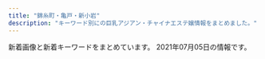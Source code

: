 ```yaml
---
title: "錦糸町・亀戸・新小岩"
description: "キーワード別にの巨乳アジアン・チャイナエステ嬢情報をまとめました。"
---
```


新着画像と新着キーワードをまとめています。
2021年07月05日の情報です。

<DmmAffiliateIns />
<KeywordTable
  shops={
    [
    {
        "keywords": {},
        "img_links": [
            "http://iyasimori.jpest.net/uploads//sites/37/2021/04/g1-2-150x150.jpg",
            "http://iyasimori.jpest.net/uploads//sites/37/2021/01/r3-1.jpg",
            "http://iyasimori.jpest.net/uploads//sites/37/2021/04/g1-3.jpg",
            "http://iyasimori.jpest.net/uploads//sites/37/2021/01/mobile.png",
            "http://iyasimori.jpest.net/uploads//sites/37/2021/01/g3-2.jpg",
            "http://iyasimori.jpest.net/uploads//sites/37/2021/01/r4-1.jpg",
            "http://iyasimori.jpest.net/uploads//sites/37/2021/01/g5-150x150.jpg",
            "http://iyasimori.jpest.net/uploads//sites/37/2021/01/g3-2-150x150.jpg",
            "http://iyasimori.jpest.net/uploads//sites/37/2021/01/g4-150x150.jpg",
            "http://iyasimori.jpest.net/uploads//sites/37/2021/01/g2-2-150x150.jpg",
            "http://iyasimori.jpest.net/uploads//sites/37/2021/01/r6.jpg",
            "http://iyasimori.jpest.net/uploads//sites/37/2021/01/g1-3-150x150.jpg",
            "http://iyasimori.jpest.net/uploads//sites/37/2021/01/a.jpg",
            "http://iyasimori.jpest.net/uploads//sites/37/2021/04/g1-2.jpg",
            "http://iyasimori.jpest.net/uploads//sites/37/2021/04/g1-3-150x150.jpg",
            "http://iyasimori.jpest.net/uploads//sites/37/2021/01/g2-2.jpg",
            "http://iyasimori.jpest.net/uploads//sites/37/2021/01/tite-staff.jpg",
            "http://iyasimori.jpest.net/uploads//sites/37/2021/01/r5.jpg",
            "http://iyasimori.jpest.net/uploads//sites/37/2021/01/news03.png",
            "http://iyasimori.jpest.net/uploads//sites/37/2021/01/top.jpg",
            "http://iyasimori.jpest.net/uploads//sites/37/2021/01/g4.jpg",
            "http://iyasimori.jpest.net/uploads//sites/37/2021/01/a2.jpg",
            "http://iyasimori.jpest.net/uploads//sites/37/2021/01/g5.jpg",
            "http://iyasimori.jpest.net/uploads//sites/37/2021/01/bj_03.jpg",
            "http://iyasimori.jpest.net/uploads//sites/37/2021/01/news01.png",
            "http://iyasimori.jpest.net/uploads//sites/37/2021/01/g1-3.jpg"
        ],
        "name": "\u7652\u3057\u306e\u68ee",
        "station": "\u9752\u7825\u99c5",
        "url": "http://iyasimori.jpest.net/"
    },
    {
        "img_links": [],
        "url": "https://doraimon.tyo.cm/",
        "name": "\u30c9\u30e9\u3048\u3082\u3093",
        "keywords": {},
        "station": "JR\u4e80\u6238\u99c5\u5317\u53e3"
    },
    {
        "keywords": {},
        "img_links": [
            "http://aria.tokyo-relaxtime.asia/img/slick/st-1.jpg",
            "http://aria.tokyo-relaxtime.asia/img/cast/apple-01.jpg",
            "http://aria.tokyo-relaxtime.asia/img/cast/nana-04.jpg",
            "http://aria.tokyo-relaxtime.asia/img/cast/yumi-04.jpg",
            "http://aria.tokyo-relaxtime.asia/img/cast/yumi-01.jpg",
            "http://aria.tokyo-relaxtime.asia/img/cast/coco-01.jpg",
            "http://aria.tokyo-relaxtime.asia/img/cast/apple-02.jpg",
            "http://aria.tokyo-relaxtime.asia/img/cast/nana-02.jpg",
            "http://aria.tokyo-relaxtime.asia/img/cast/rina-04.jpg",
            "http://aria.tokyo-relaxtime.asia/img/interior/lobby-1.jpg",
            "http://aria.tokyo-relaxtime.asia/img/interior/corridor-1.jpg",
            "http://aria.tokyo-relaxtime.asia/img/slick/st-4.jpg",
            "http://aria.tokyo-relaxtime.asia/img/cast/coco-04.jpg",
            "http://aria.tokyo-relaxtime.asia/img/cast/risa-03.jpg",
            "http://aria.tokyo-relaxtime.asia/img/cast/coco-02.jpg",
            "http://aria.tokyo-relaxtime.asia/img/slick/st-2.jpg",
            "http://aria.tokyo-relaxtime.asia/img/slick/st-3.jpg",
            "http://aria.tokyo-relaxtime.asia/img/cast/rina-02.jpg",
            "http://aria.tokyo-relaxtime.asia/img/cast/yumi-02.jpg",
            "http://aria.tokyo-relaxtime.asia/img/cast/risa-01.jpg",
            "http://aria.tokyo-relaxtime.asia/img/cast/apple-03.jpg",
            "http://aria.tokyo-relaxtime.asia/img/cast/coco-03.jpg",
            "http://aria.tokyo-relaxtime.asia/img/cast/apple-04.jpg",
            "http://aria.tokyo-relaxtime.asia/img/cast/risa-02.jpg",
            "http://aria.tokyo-relaxtime.asia/img/slick/st-5.jpg",
            "http://aria.tokyo-relaxtime.asia/img/cast/rina-03.jpg",
            "http://aria.tokyo-relaxtime.asia/img/cast/yumi-03.jpg",
            "http://aria.tokyo-relaxtime.asia/img/cast/nana-01.jpg",
            "http://aria.tokyo-relaxtime.asia/img/cast/nana-03.jpg",
            "http://aria.tokyo-relaxtime.asia/img/cast/rina-01.jpg"
        ],
        "name": "Aria\uff5e\u30a2\u30ea\u30a2\uff5e",
        "url": "http://aria.tokyo-relaxtime.asia/",
        "station": "JR\u5c0f\u5ca9\u99c5\u5317\u53e3"
    },
    {
        "station": "JR\u9326\u7cf8\u753a\u99c5\u5317\u53e3",
        "img_links": [
            "http://k-yorocobi.com/images/footer.png",
            "http://k-yorocobi.com/pic/pic4.jpg",
            "http://k-yorocobi.com/images/bar-staff.png",
            "http://k-yorocobi.com/images/c-interior.png",
            "http://k-yorocobi.com/images/b-tel.png",
            "http://k-yorocobi.com/images/b-mobile.png",
            "http://k-yorocobi.com/images/bar-news.png",
            "http://k-yorocobi.com/images/b-awaawa.png",
            "http://k-yorocobi.com/pic/pic2.jpg",
            "http://k-yorocobi.com/staff/s-yuyu.jpg",
            "http://k-yorocobi.com/images/c-top.png",
            "http://k-yorocobi.com/staff/s-rina.jpg",
            "http://k-yorocobi.com/images/c-staff.png",
            "http://k-yorocobi.com/pic/pic3.jpg",
            "http://k-yorocobi.com/images/bar-interior.png",
            "http://k-yorocobi.com/images/b-movie.png",
            "http://k-yorocobi.com/staff/s-tika.jpg",
            "http://k-yorocobi.com/staff/s-emi.jpg",
            "http://k-yorocobi.com/images/bar-pickup.png",
            "http://k-yorocobi.com/pic/pic1.jpg",
            "http://k-yorocobi.com/images/bill.jpg",
            "http://k-yorocobi.com/images/bar-cam.png"
        ],
        "url": "http://k-yorocobi.com/",
        "name": "\u3088\u308d\u3053\u3073",
        "keywords": {}
    },
    {
        "keywords": {
            "C": 41,
            "\u4e73": 12,
            "82": 12,
            "83": 12,
            "90": 24,
            "\u5de8\u4e73": 12,
            "94": 12,
            "E": 12
        },
        "img_links": [
            "http://hani-est.xyz/images/banna.jpg",
            "http://hani-est.xyz/images/a1.jpg",
            "http://hani-est.xyz/images/g8.jpg",
            "http://hani-est.xyz/images/g4.jpg",
            "http://hani-est.xyz/images/g5.jpg",
            "http://hani-est.xyz/images/g1.jpg",
            "http://hani-est.xyz/images/banna1.jpg",
            "http://hani-est.xyz/images/zi-staff.png",
            "http://hani-est.xyz/images/top.jpg",
            "http://hani-est.xyz/images/new1.jpg",
            "http://hani-est.xyz/images/zi-pri.png",
            "http://hani-est.xyz/images/zi-newface.png",
            "http://hani-est.xyz/images/zi-service.png",
            "http://hani-est.xyz/images/zi-ao.png",
            "http://hani-est.xyz/images/aoyi.jpg",
            "http://hani-est.xyz/images/banna2.jpg",
            "http://hani-est.xyz/images/g2.jpg",
            "http://hani-est.xyz/images/g6.jpg"
        ],
        "station": "\u897f\u5927\u5cf6\u99c5A1\u51fa\u53e3",
        "url": "http://hani-est.xyz/",
        "name": "\u871c\u82b1"
    },
    {
        "url": "http://rettryout.xyz/",
        "img_links": [
            "http://rettryout.xyz/uploads/210601/1-21060114292J51.jpg",
            "http://rettryout.xyz/uploads/210615/1-210615152540K5.jpg",
            "http://rettryout.xyz/uploads/210601/1-210601154925960.jpg",
            "http://rettryout.xyz/images/end.png",
            "http://rettryout.xyz/uploads/181218/1-1Q21R10G3C3.png",
            "http://rettryout.xyz/uploads/210601/1-2106011543122X.jpg",
            "http://rettryout.xyz/images/top-sp.png",
            "http://rettryout.xyz/uploads/210602/1-2106021J019609.jpg",
            "http://rettryout.xyz/uploads/181218/1-1Q21R10649544.png",
            "http://rettryout.xyz/uploads/210615/1-210615152531494.jpg",
            "http://rettryout.xyz/uploads/181218/1-1Q21R10626151.png",
            "http://rettryout.xyz/uploads/210605/1-210605154451934.jpg",
            "http://rettryout.xyz/uploads/181218/1-1Q21R106025N.png",
            "http://rettryout.xyz/uploads/210605/1-210605154440Z8.jpg",
            "http://rettryout.xyz/uploads/210601/1-210601142SNb.jpg",
            "http://rettryout.xyz/uploads/210601/1-210601154226451.jpg"
        ],
        "station": "JR\u65b0\u5c0f\u5ca9\u99c5\u5357\u53e3",
        "name": "\u30cf\u30ca",
        "keywords": {
            "C": 13,
            "85": 2
        }
    },
    {
        "keywords": {
            "\u30bb\u30af\u30b7\u30fc": 2
        },
        "img_links": [
            "https://iyashinoizumi.com/wp-content/uploads/7208DC4D-6E47-49CE-B1C0-3607E54E114B-210x300.jpeg",
            "https://iyashinoizumi.com/wp-content/uploads/0731EF09-7405-4B36-8468-B17A307EB894-197x300.jpeg",
            "https://iyashinoizumi.com/wp-content/uploads/5AA02D30-2C43-42C1-BE02-48E5A5C27E91-226x300.jpeg",
            "https://iyashinoizumi.com/wp-content/uploads/0731EF09-7405-4B36-8468-B17A307EB894-e1579436226478.jpeg",
            "https://iyashinoizumi.com/wp-content/uploads/9B89E764-B754-425D-A9AC-BB5566FA6AC4.jpeg",
            "https://iyashinoizumi.com/wp-content/uploads/0731EF09-7405-4B36-8468-B17A307EB894.jpeg",
            "https://iyashinoizumi.com/wp-content/uploads/rin.jpg",
            "https://iyashinoizumi.com/wp-content/uploads/2019/06/2DD3549C-F937-441D-B0E3-E26520ACFABD-e1559410733851.jpeg",
            "https://iyashinoizumi.com/wp-content/uploads/2019/06/43D6BE9C-43F6-45C2-95E5-E775CE725D67.jpeg",
            "https://iyashinoizumi.com/wp-content/uploads/7208DC4D-6E47-49CE-B1C0-3607E54E114B.jpeg",
            "https://iyashinoizumi.com/wp-content/uploads/2019/06/50CD669B-0FFA-4734-B898-EB3D53E95C21.jpeg",
            "https://iyashinoizumi.com/wp-content/uploads/5AA02D30-2C43-42C1-BE02-48E5A5C27E91.jpeg",
            "https://iyashinoizumi.com/wp-content/uploads/2019/06/001.jpg",
            "https://iyashinoizumi.com/wp-content/uploads/2019/06/momoko1.jpg",
            "https://iyashinoizumi.com/wp-content/uploads/hiruwari.png",
            "https://iyashinoizumi.com/wp-content/uploads/2019/06/5293C707-270F-4802-8168-1493DA07DDAE.jpeg",
            "https://iyashinoizumi.com/wp-content/uploads/9B89E764-B754-425D-A9AC-BB5566FA6AC4-270x300.jpeg"
        ],
        "name": "\u7652\u3057\u306e\u6cc9",
        "url": "https://iyashinoizumi.com/",
        "station": "JR\u9326\u7cf8\u753a\u99c5\u5317\u53e3"
    },
    {
        "name": "\u304d\u3089\u3089",
        "keywords": {
            "C": 6
        },
        "img_links": [
            "http://www.kirara.este88.com/images/sp-staff-list.png",
            "http://www.kirara.este88.com/images/info.png",
            "http://www.kirara.este88.com/images/m-tel.png",
            "http://www.kirara.este88.com/gals/sora1.jpg",
            "http://www.kirara.este88.com/gals/nana1.jpg",
            "http://www.kirara.este88.com/images/sp-line.png",
            "http://www.kirara.este88.com/images/m-foot.png",
            "http://www.kirara.este88.com/gals/aki1.jpg",
            "http://www.kirara.este88.com/gals/miya1.jpg",
            "http://www.kirara.este88.com/gals/haru1.jpg"
        ],
        "station": "JR\u5c0f\u5ca9\u99c5\u5357\u53e3",
        "url": "http://www.kirara.este88.com/"
    },
    {
        "url": "http://www.es-raku.link/",
        "station": "JR\u9326\u7cf8\u753a\u99c5\u5357\u53e3",
        "keywords": {},
        "img_links": [
            "http://www.es-raku.link/staff/ayaka.jpg",
            "http://www.es-raku.link/images/staff_t.png",
            "http://www.es-raku.link/img/kaori1.jpg",
            "http://www.es-raku.link/images/1.jpg",
            "http://www.es-raku.link/staff/yuki.jpg",
            "http://www.es-raku.link/images/interior_t.png",
            "http://www.es-raku.link/images/9.jpg",
            "http://www.es-raku.link/img/ruru1.jpg",
            "http://www.es-raku.link/images/tel.jpg",
            "http://www.es-raku.link/images/int2.png",
            "http://www.es-raku.link/images/sys1.jpg",
            "http://www.es-raku.link/images/news.jpg",
            "http://www.es-raku.link/images/rtel.jpg",
            "http://www.es-raku.link/img/yuki1.jpg",
            "http://www.es-raku.link/images/menu/top.png",
            "http://www.es-raku.link/img/mai1.jpg",
            "http://www.es-raku.link/staff/lucky.jpg",
            "http://www.es-raku.link/staff/mai.jpg",
            "http://www.es-raku.link/img/lucky1.jpg",
            "http://www.es-raku.link/images/7.jpg",
            "http://www.es-raku.link/images/menu/staff.png",
            "http://www.es-raku.link/img/riri1.jpg",
            "http://www.es-raku.link/images/r2.jpg",
            "http://www.es-raku.link/images/3.jpg",
            "http://www.es-raku.link/images/mobile.jpg",
            "http://www.es-raku.link/images/2.jpg",
            "http://www.es-raku.link/images/line.png",
            "http://www.es-raku.link/images/head.png",
            "http://www.es-raku.link/images/6.jpg",
            "http://www.es-raku.link/images/menu/interior.png",
            "http://www.es-raku.link/images/list.jpg",
            "http://www.es-raku.link/images/int1.png",
            "http://www.es-raku.link/images/r1.jpg",
            "http://www.es-raku.link/staff/kaori.jpg",
            "http://www.es-raku.link/img/ayaka1.jpg",
            "http://www.es-raku.link/images/8.jpg",
            "http://www.es-raku.link/staff/riri.jpg",
            "http://www.es-raku.link/staff/ruru.jpg"
        ],
        "name": "Lucky\uff5e\u30e9\u30c3\u30ad\u30fc\uff5e"
    },
    {
        "url": "https://kameido-massage.com/",
        "station": "JR\u4e80\u6238\u99c5\u5317\u53e3",
        "name": "\u842c\u751f\u697c",
        "img_links": [
            "https://kameido-massage.com/menu/home.png",
            "https://kameido-massage.com/2019/12/25/mika-s1.jpg",
            "https://kameido-massage.com/staff/nana-l1.jpg",
            "https://kameido-massage.com/images/top3.jpg",
            "https://kameido-massage.com/button/home.png",
            "https://kameido-massage.com/images/clear.png",
            "https://kameido-massage.com/2019/10/29/yuri-s1.jpg",
            "https://kameido-massage.com/2021/03/23/aki-s1.jpg",
            "https://kameido-massage.com/images/top1.jpg",
            "https://kameido-massage.com/link/mens-esthe.png",
            "https://kameido-massage.com/button/staff.png",
            "https://kameido-massage.com/images/main-small.jpg",
            "https://kameido-massage.com/images/top2.jpg",
            "https://kameido-massage.com/staff/yuki-l1.jpg",
            "https://kameido-massage.com/menu/blog.png",
            "https://kameido-massage.com/staff/aki-l1.jpg",
            "https://kameido-massage.com/menu/staff.png",
            "https://kameido-massage.com/images/qrcode.png",
            "https://kameido-massage.com/icon/yelp.png",
            "https://kameido-massage.com/icon/line.png",
            "https://kameido-massage.com/2021/04/28/yuna-s1.jpg",
            "https://kameido-massage.com/images/header3.png",
            "https://kameido-massage.com/images/footer-r.png",
            "https://kameido-massage.com/2019/11/02/yuka-s1.jpg",
            "https://kameido-massage.com/images/footer-l.png",
            "https://kameido-massage.com/staff/yuna-l1.jpg",
            "https://kameido-massage.com/staff/yuna-s1.jpg",
            "https://kameido-massage.com/images/main-sp.jpg",
            "https://kameido-massage.com/staff/nana-s1.jpg",
            "https://kameido-massage.com/button/blog.png",
            "https://kameido-massage.com/images/main-top.jpg",
            "https://kameido-massage.com/2020/03/28/nana-s1.jpg",
            "https://kameido-massage.com/images/flower.png",
            "https://kameido-massage.com/staff/yuki-s1.jpg",
            "https://kameido-massage.com/2020/07/17/mika-s1.jpg",
            "https://kameido-massage.com/menu/info.png",
            "https://kameido-massage.com/icon/facebook.png",
            "https://kameido-massage.com/2019/11/10/erika-s1.jpg",
            "https://scdn.line-apps.com/n/line_add_friends/btn/ja.png",
            "https://kameido-massage.com/staff/aki-s1.jpg",
            "https://kameido-massage.com/icon/twitter.png",
            "https://kameido-massage.com/2020/05/15/kazumi-s1.jpg"
        ],
        "keywords": {}
    },
    {
        "url": "http://www.sherry.relaxjp.info/",
        "name": "SHERRY",
        "img_links": [
            "http://www.sherry.relaxjp.info/images/m2.jpg",
            "http://www.sherry.relaxjp.info/images/s_news.png",
            "http://www.sherry.relaxjp.info/images/slider-img002.jpg",
            "http://www.sherry.relaxjp.info/images/s_pickup.png",
            "http://www.sherry.relaxjp.info/images/s_message.png",
            "http://www.sherry.relaxjp.info/images/m4.jpg",
            "http://www.sherry.relaxjp.info/files/001.jpg",
            "http://www.sherry.relaxjp.info/images/m1.jpg",
            "http://www.sherry.relaxjp.info/files/002.jpg",
            "http://www.sherry.relaxjp.info/images/m6.jpg",
            "http://www.sherry.relaxjp.info/images/slider-img001.jpg",
            "http://www.sherry.relaxjp.info/images/s_top_therapist.png",
            "http://www.sherry.relaxjp.info/files/004.jpg",
            "http://www.sherry.relaxjp.info/files/005.jpg",
            "http://www.sherry.relaxjp.info/files/003.jpg",
            "http://www.sherry.relaxjp.info/images/m3.jpg"
        ],
        "keywords": {
            "88": 8,
            "C": 8,
            "87": 16,
            "86": 16,
            "D": 24,
            "G": 8
        },
        "station": "JR\u9326\u7cf8\u753a\u99c5\u5357\u53e3"
    },
    {
        "keywords": {
            "D": 160,
            "87": 32,
            "92": 16,
            "89": 16,
            "88": 16,
            "E": 16,
            "C": 64,
            "83": 16,
            "85": 96,
            "86": 48
        },
        "name": "KIRARA",
        "url": "https://kinshicho-mensesthe.net/",
        "station": "JR\u9326\u7cf8\u753a\u99c5\u5317\u53e3",
        "img_links": [
            "https://kinshicho-mensesthe.net/room/3-l.jpg",
            "https://kinshicho-mensesthe.net/button/blog.png",
            "https://kinshicho-mensesthe.net/room/6-s.jpg",
            "https://kinshicho-mensesthe.net/mens-esthe-massage/2020/01/22/yuki-s1.jpg",
            "https://kinshicho-mensesthe.net/staff2/rika-s1.jpg",
            "https://kinshicho-mensesthe.net/staff2/rui-s1.jpg",
            "https://kinshicho-mensesthe.net/staff2/sayaka-l1.jpg",
            "https://kinshicho-mensesthe.net/staff2/satomi-s1.jpg",
            "https://kinshicho-mensesthe.net/room/5-l.jpg",
            "https://kinshicho-mensesthe.net/staff2/saki-l1.jpg",
            "https://kinshicho-mensesthe.net/images/camp.png",
            "https://kinshicho-mensesthe.net/staff2/moe-s1.jpg",
            "https://kinshicho-mensesthe.net/staff2/yuki-s1.jpg",
            "https://kinshicho-mensesthe.net/staff2/saki-s1.jpg",
            "https://kinshicho-mensesthe.net/room/3-s.jpg",
            "https://kinshicho-mensesthe.net/staff2/sayaka-s1.jpg",
            "https://kinshicho-mensesthe.net/staff2/yumi-s1.jpg",
            "https://kinshicho-mensesthe.net/mens-esthe-massage/2020/02/06/satomi-s1.jpg",
            "https://kinshicho-mensesthe.net/staff2/satomi-l1.jpg",
            "https://kinshicho-mensesthe.net/button/home.png",
            "https://kinshicho-mensesthe.net/images/clear.png",
            "https://kinshicho-mensesthe.net/mens-esthe-massage/2020/10/17/moe-s1.jpg",
            "https://kinshicho-mensesthe.net/room/1-l.jpg",
            "https://kinshicho-mensesthe.net/mens-esthe-massage/2021/06/02/yumi-s1.jpg",
            "https://kinshicho-mensesthe.net/staff2/sora-s1.jpg",
            "https://kinshicho-mensesthe.net/staff2/haruka-s1.jpg",
            "https://kinshicho-mensesthe.net/staff2/yumi-l1.jpg",
            "https://kinshicho-mensesthe.net/images/qrcode.png",
            "https://kinshicho-mensesthe.net/staff2/rui-l1.jpg",
            "https://kinshicho-mensesthe.net/room/esthe3.jpg",
            "https://kinshicho-mensesthe.net/room/esthe2.jpg",
            "https://kinshicho-mensesthe.net/staff2/sora-l1.jpg",
            "https://kinshicho-mensesthe.net/room/2-s.jpg",
            "https://kinshicho-mensesthe.net/staff2/sera-l1.jpg",
            "https://kinshicho-mensesthe.net/images/main1.jpg",
            "https://kinshicho-mensesthe.net/staff2/sakura-l2.jpg",
            "https://kinshicho-mensesthe.net/images/main-sp.jpg",
            "https://kinshicho-mensesthe.net/staff2/mai-s1.jpg",
            "https://kinshicho-mensesthe.net/button/staff.png",
            "https://kinshicho-mensesthe.net/images/footer-l.png",
            "https://kinshicho-mensesthe.net/room/4-s.jpg",
            "https://kinshicho-mensesthe.net/mens-esthe-massage/2021/05/30/sayaka-s1.jpg",
            "https://kinshicho-mensesthe.net/staff2/mai-l1.jpg",
            "https://kinshicho-mensesthe.net/staff2/haruka-l1.jpg",
            "https://kinshicho-mensesthe.net/room/5-s.jpg",
            "https://kinshicho-mensesthe.net/staff2/yuki-l1.jpg",
            "https://kinshicho-mensesthe.net/staff2/kokomi-l1.jpg",
            "https://kinshicho-mensesthe.net/staff2/sakura-s2.jpg",
            "https://kinshicho-mensesthe.net/staff2/kiki-l1.jpg",
            "https://kinshicho-mensesthe.net/images/header3.png",
            "https://kinshicho-mensesthe.net/room/2-l.jpg",
            "https://kinshicho-mensesthe.net/images/footer-r.png",
            "https://kinshicho-mensesthe.net/room/4-l.jpg",
            "https://kinshicho-mensesthe.net/staff2/rika-l1.jpg",
            "https://kinshicho-mensesthe.net/room/1-s.jpg",
            "https://kinshicho-mensesthe.net/staff2/kiki-s1.jpg",
            "https://kinshicho-mensesthe.net/room/6-l.jpg",
            "https://kinshicho-mensesthe.net/room/esthe1.jpg",
            "https://kinshicho-mensesthe.net/staff2/kokomi-s1.jpg",
            "https://kinshicho-mensesthe.net/staff2/sera-s1.jpg",
            "https://kinshicho-mensesthe.net/mens-esthe-massage/2020/02/06/sora-s1.jpg"
        ]
    },
    {
        "url": "http://www.es-royal.click/",
        "station": "\u4eac\u6210\u7acb\u77f3\u99c5\u5317\u53e3",
        "img_links": [
            "http://www.es-royal.click/img/mimi1.jpg",
            "http://www.es-royal.click/img/aya1.jpg",
            "http://www.es-royal.click/images/7.jpg",
            "http://www.es-royal.click/images/8.jpg",
            "http://www.es-royal.click/img/miyuki1.jpg",
            "http://www.es-royal.click/images/9.jpg",
            "http://www.es-royal.click/images/news.png",
            "http://www.es-royal.click/images/main_top.jpg",
            "http://www.es-royal.click/images/mobile.jpg",
            "http://www.es-royal.click/img/nana1.jpg",
            "http://www.es-royal.click/images/s1.png",
            "http://www.es-royal.click/img/ego1.jpg",
            "http://www.es-royal.click/img/emi1.jpg",
            "http://www.es-royal.click/img/ruru1.jpg",
            "http://www.es-royal.click/img/momo2.jpg",
            "http://www.es-royal.click/images/staff_t.jpg",
            "http://www.es-royal.click/images/head.jpg",
            "http://www.es-royal.click/images/int2.png",
            "http://www.es-royal.click/images/b3.jpg",
            "http://www.es-royal.click/images/int1.png",
            "http://www.es-royal.click/images/10.jpg",
            "http://www.es-royal.click/images/ta.jpg",
            "http://www.es-royal.click/images/6.jpg",
            "http://www.es-royal.click/images/4.jpg",
            "http://www.es-royal.click/images/5.jpg",
            "http://www.es-royal.click/images/1.jpg",
            "http://www.es-royal.click/images/main_footer.jpg",
            "http://www.es-royal.click/images/sys1.png",
            "http://www.es-royal.click/img/momo1.jpg",
            "http://www.es-royal.click/images/b1.jpg",
            "http://www.es-royal.click/images/interior_t.jpg",
            "http://www.es-royal.click/images/b2.jpg"
        ],
        "name": "\u5e78\u305b",
        "keywords": {}
    },
    {
        "keywords": {},
        "station": "JR\u65b0\u5c0f\u5ca9\u99c5\u5357\u53e3",
        "url": "http://el-grande.asia/",
        "name": "\u30a8\u30eb\u30b0\u30e9\u30f3\u30c7-elgrande-",
        "img_links": [
            "http://el-grande.asia/img/cast/lucy-03.jpg",
            "http://el-grande.asia/img/dagger.png",
            "http://el-grande.asia/img/btn_cast.png",
            "http://el-grande.asia/img/cast/baby-04.jpg",
            "http://el-grande.asia/img/cast/baby-03.jpg",
            "http://el-grande.asia/img/cast/baby-02.jpg",
            "http://el-grande.asia/img/cast/baby-01.jpg",
            "http://el-grande.asia/img/cast/aki-02.jpg",
            "http://el-grande.asia/img/cast/sara-05.jpg",
            "http://el-grande.asia/img/cast/rey-02.jpg",
            "http://el-grande.asia/img/cast/hana-03.jpg",
            "http://el-grande.asia/img/cast/hana-04.jpg",
            "http://el-grande.asia/img/interior/shower-4.jpg",
            "http://el-grande.asia/img/cast/lucy-04.jpg",
            "http://el-grande.asia/img/interior/lobby-1.jpg",
            "http://el-grande.asia/img/cast/rey-04.jpg",
            "http://el-grande.asia/img/cast/hana-02.jpg",
            "http://el-grande.asia/img/cast/ki-03.jpg",
            "http://el-grande.asia/img/btn_interior.png",
            "http://el-grande.asia/img/cast/haru-03.jpg",
            "http://el-grande.asia/img/cast/shu-02.jpg",
            "http://el-grande.asia/img/cast/mai-03.jpg",
            "http://el-grande.asia/img/cast/shu-03.jpg",
            "http://el-grande.asia/img/btn_top.png",
            "http://el-grande.asia/img/cast/aki-01.jpg",
            "http://el-grande.asia/img/btn_twitter.png",
            "http://el-grande.asia/img/cast/aki-03.jpg",
            "http://el-grande.asia/img/cast/aki-04.jpg",
            "http://el-grande.asia/img/cast/mai-04.jpg",
            "http://el-grande.asia/img/cast/haru-04.jpg",
            "http://el-grande.asia/img/interior/corridor-1.jpg",
            "http://el-grande.asia/img/cast/shu-04.jpg",
            "http://el-grande.asia/img/cast/rey-01.jpg",
            "http://el-grande.asia/img/cast/sara-06.jpg",
            "http://el-grande.asia/img/cast/shu-01.jpg",
            "http://el-grande.asia/img/cast/mai-01.jpg",
            "http://el-grande.asia/img/cast/lucy-01.jpg",
            "http://el-grande.asia/img/cast/lucy-02.jpg",
            "http://el-grande.asia/img/cast/haru-01.jpg",
            "http://el-grande.asia/img/cast/ki-04.jpg",
            "http://el-grande.asia/img/cast/ki-02.jpg",
            "http://el-grande.asia/img/cast/haru-02.jpg",
            "http://el-grande.asia/img/cast/ki-01.jpg",
            "http://el-grande.asia/img/cast/sara-08.jpg",
            "http://el-grande.asia/img/cast/hana-01.jpg"
        ]
    },
    {
        "keywords": {
            "85": 1,
            "89": 1,
            "88": 1,
            "92": 1,
            "95": 2,
            "87": 1,
            "90": 1,
            "86": 2
        },
        "station": "JR\u65b0\u5c0f\u5ca9\u99c5\u5357\u53e3",
        "img_links": [
            "http://y-rlx.net/images/index_09.jpg",
            "http://y-rlx.net/images/index_14.png",
            "http://y-rlx.net/images/01.png",
            "http://y-rlx.net/images/index_06.png",
            "http://y-rlx.net/girl/05.jpg",
            "http://y-rlx.net/images/index_04.png",
            "http://y-rlx.net/girl/011.jpg",
            "http://y-rlx.net/images/rex_16.jpg",
            "http://y-rlx.net/girl/06.jpg",
            "http://y-rlx.net/images/acc_tit03.jpg",
            "http://y-rlx.net/girl/010a.jpg",
            "http://y-rlx.net/girl/01.jpg",
            "http://y-rlx.net/girl/05a.jpg",
            "http://y-rlx.net/images/info.png",
            "http://y-rlx.net/images/rec.jpg",
            "http://y-rlx.net/images/index_13.jpg",
            "http://y-rlx.net/images/sys.jpg",
            "http://y-rlx.net/images/index_12.jpg",
            "http://y-rlx.net/images/staff_16.jpg",
            "http://y-rlx.net/girl/03.jpg",
            "http://y-rlx.net/images/index_02.png",
            "http://y-rlx.net/images/index_19.png",
            "http://y-rlx.net/girl/02.jpg",
            "http://y-rlx.net/girl/09a.jpg",
            "http://y-rlx.net/images/index_07.png",
            "http://y-rlx.net/images/rec_16.jpg",
            "http://y-rlx.net/girl/00.jpg",
            "http://y-rlx.net/images/acc_tit.jpg",
            "http://y-rlx.net/images/index_16.png",
            "http://y-rlx.net/girl/p01.jpg",
            "http://y-rlx.net/girl/09.jpg",
            "http://y-rlx.net/girl/011a.jpg",
            "http://y-rlx.net/girl/03a.jpg",
            "http://y-rlx.net/images/index_23.jpg",
            "http://y-rlx.net/images/index_08.jpg",
            "http://y-rlx.net/images/03.png",
            "http://y-rlx.net/girl/08.jpg",
            "http://y-rlx.net/images/02.png",
            "http://y-rlx.net/girl/07.jpg",
            "http://y-rlx.net/images/acc_tit01.jpg",
            "http://y-rlx.net/images/index_21.jpg",
            "http://y-rlx.net/images/index_11.jpg",
            "http://y-rlx.net/images/sys_16.jpg",
            "http://y-rlx.net/images/acc_16.jpg",
            "http://y-rlx.net/images/index_10.jpg",
            "http://y-rlx.net/girl/07a.jpg",
            "http://y-rlx.net/girl/010.jpg",
            "http://y-rlx.net/images/line.jpg"
        ],
        "url": "http://y-rlx.net/",
        "name": "\u7f8e\u697d"
    },
    {
        "station": "JR\u5c0f\u5ca9\u99c5\u5317\u53e3",
        "keywords": {
            "E": 18,
            "G": 9
        },
        "url": "http://biwert.xyz/",
        "name": "\u4e00\u6642",
        "img_links": [
            "http://biwert.xyz/uploads/allimg/180620/1-1P6201013133b.jpg",
            "http://biwert.xyz/uploads/201003/1-2010031G3421X.jpg",
            "http://biwert.xyz/uploads/201006/1-2010061F032C0.jpg",
            "http://biwert.xyz/uploads/allimg/180620/1-1P620101640O8.png",
            "http://biwert.xyz/images/1-1P621101232H4.png",
            "http://biwert.xyz/uploads/201007/1-20100G4464b26.jpg",
            "http://biwert.xyz/uploads/201006/1-2010061A941445.jpg",
            "http://biwert.xyz/uploads/201109/1-201109141105216.jpg",
            "http://biwert.xyz/templets/default/picture/interior_t.jpg",
            "http://biwert.xyz/templets/default/picture/rec1.png",
            "http://biwert.xyz/uploads/201003/1-2010031G415110.jpg",
            "http://biwert.xyz/templets/default/picture/head.jpg",
            "http://biwert.xyz/templets/default/picture/news.jpg",
            "http://biwert.xyz/uploads/201003/1-2010031G432629.jpg",
            "http://biwert.xyz/templets/default/picture/staff_t.jpg",
            "http://biwert.xyz/uploads/180620/1-1P620101629244.png",
            "http://biwert.xyz/uploads/180620/1-1P62010193X63.jpg",
            "http://biwert.xyz/uploads/201003/1-2010031G35C32.jpg",
            "http://biwert.xyz/uploads/180620/1-1P62010154K00.png"
        ]
    },
    {
        "station": "JR\u5c0f\u5ca9\u99c5\u5317\u53e3",
        "name": "\u3086\u304d",
        "url": "http://www.sh-yuki.work/",
        "img_links": [
            "http://www.sh-yuki.work/uploads/191006/1-191006105P61Z.jpg",
            "http://www.sh-yuki.work/uploads/191227/1-19122F94110460.jpg",
            "http://www.sh-yuki.work/uploads/201214/1-201214162100347.jpg",
            "http://www.sh-yuki.work/uploads/190105/1-1Z105143R9539.jpg",
            "http://www.sh-yuki.work/uploads/210607/1-21060F93SS40.jpg",
            "http://www.sh-yuki.work/images/lanmu2.jpg",
            "http://www.sh-yuki.work/images/lanmu4.jpg",
            "http://www.sh-yuki.work/uploads/191021/1-19102116361I39.jpg",
            "http://www.sh-yuki.work/uploads/200218/1-20021Q359301Q.jpg",
            "http://www.sh-yuki.work/uploads/200713/1-200G3125135C2.jpg",
            "http://www.sh-yuki.work/uploads/191227/1-19122F93911958.jpg",
            "http://www.sh-yuki.work/images/room2.jpg",
            "http://www.sh-yuki.work/uploads/200620/1-20062015425B54.jpg",
            "http://www.sh-yuki.work/uploads/200618/1-20061Q633094V.jpg",
            "http://www.sh-yuki.work/uploads/200110/1-20011013245Y49.jpg",
            "http://www.sh-yuki.work/images/end.png",
            "http://www.sh-yuki.work/uploads/190105/1-1Z1051440193X.jpg",
            "http://www.sh-yuki.work/uploads/190105/1-1Z105143921224.jpg",
            "http://www.sh-yuki.work/images/s_news.jpg",
            "http://www.sh-yuki.work/uploads/200620/1-200620154311K4.jpg",
            "http://www.sh-yuki.work/uploads/191006/1-191006105IM24.jpg",
            "http://www.sh-yuki.work/images/s_staff.jpg",
            "http://www.sh-yuki.work/uploads/191104/1-1911041I124915.jpg",
            "http://www.sh-yuki.work/uploads/191202/1-191202154021200.jpg",
            "http://www.sh-yuki.work/uploads/200127/1-20012G02404310.jpg",
            "http://www.sh-yuki.work/uploads/210607/1-21060F93RT17.jpg",
            "http://www.sh-yuki.work/uploads/190105/1-1Z105143940E6.jpg",
            "http://www.sh-yuki.work/uploads/201215/1-201215145153M4.jpg",
            "http://www.sh-yuki.work/images/lanmu3.jpg",
            "http://www.sh-yuki.work/images/lanmu5.jpg",
            "http://www.sh-yuki.work/images/1.jpg",
            "http://www.sh-yuki.work/uploads/190110/1-1Z110093529363.png",
            "http://www.sh-yuki.work/uploads/191221/1-191221111A3123.jpg",
            "http://www.sh-yuki.work/images/room4.jpg",
            "http://www.sh-yuki.work/images/room3.jpg",
            "http://www.sh-yuki.work/uploads/201214/1-20121416231WV.jpg",
            "http://www.sh-yuki.work/uploads/200218/1-20021Q3591A57.jpg",
            "http://www.sh-yuki.work/uploads/200618/1-20061Q6342Y06.jpg",
            "http://www.sh-yuki.work/images/top.png",
            "http://www.sh-yuki.work/uploads/210216/1-210216154459443.jpg",
            "http://www.sh-yuki.work/uploads/200713/1-200G3110344421.jpg",
            "http://www.sh-yuki.work/uploads/201215/1-201215145200113.jpg",
            "http://www.sh-yuki.work/images/mobile.jpg",
            "http://www.sh-yuki.work/uploads/191028/1-19102Q03S5a4.jpg",
            "http://www.sh-yuki.work/images/nbj2.jpg",
            "http://www.sh-yuki.work/uploads/210216/1-210216154445506.jpg",
            "http://www.sh-yuki.work/images/room1.jpg"
        ],
        "keywords": {
            "86": 14,
            "88": 2,
            "89": 2,
            "D": 18
        }
    },
    {
        "img_links": [
            "http://yousei.xyz/images/top.png",
            "http://yousei.xyz/images/g1.jpg",
            "http://yousei.xyz/images/g6.jpg",
            "http://yousei.xyz/images/g5.jpg",
            "http://yousei.xyz/images/g2.jpg",
            "http://yousei.xyz/images/r3.jpg",
            "http://yousei.xyz/images/g3.jpg",
            "http://yousei.xyz/images/r2.jpg",
            "http://yousei.xyz/images/recuit.jpg",
            "http://yousei.xyz/images/mob.png",
            "http://yousei.xyz/images/mobile.jpg",
            "http://yousei.xyz/images/r1.jpg",
            "http://yousei.xyz/images/r4.jpg",
            "http://yousei.xyz/images/g4.jpg"
        ],
        "url": "http://yousei.xyz/",
        "name": "Remoon",
        "station": "JR\u4e80\u6238\u99c5\u6771\u53e3",
        "keywords": {}
    },
    {
        "name": "\u82fa",
        "keywords": {},
        "station": "JR\u5c0f\u5ca9\u99c5\u5357\u53e3",
        "url": "https://www.yitigo.work/",
        "img_links": [
            "https://www.yitigo.work/images/home/index_19.png",
            "https://www.yitigo.work/images/home/index_01.png",
            "https://www.yitigo.work/images/staff/mayu.png",
            "https://www.yitigo.work/images/staff/staff_03.png",
            "https://www.yitigo.work/images/home/index_09.png",
            "https://www.yitigo.work/images/staff/riri1.jpg",
            "https://www.yitigo.work/images/home/index_tel.png",
            "https://www.yitigo.work/images/home/staff_05.jpg",
            "https://www.yitigo.work/images/staff/hana1.jpg",
            "https://www.yitigo.work/images/top_01.png",
            "https://www.yitigo.work/images/home/index_14.png",
            "https://www.yitigo.work/images/home/index_13.png",
            "https://www.yitigo.work/images/top_02.png",
            "https://www.yitigo.work/images/staff/hana.png",
            "https://www.yitigo.work/images/staff/risa1.jpg",
            "https://www.yitigo.work/images/home/index_12.png",
            "https://www.yitigo.work/images/home/index_06.png",
            "https://www.yitigo.work/images/home/staff_01.jpg",
            "https://www.yitigo.work/images/staff/hani.png",
            "https://www.yitigo.work/images/headerParts01.png",
            "https://www.yitigo.work/images/home/staff_04.jpg",
            "https://www.yitigo.work/images/page_top.png",
            "https://www.yitigo.work/images/home/index_05.png",
            "https://www.yitigo.work/images/staff/staff_01.png",
            "https://www.yitigo.work/images/home/index_15.png",
            "https://www.yitigo.work/images/staff/hani1.jpg",
            "https://www.yitigo.work/images/top_flash_02.jpg",
            "https://www.yitigo.work/images/staff/mayu1.jpg",
            "https://www.yitigo.work/images/home/index_10.png",
            "https://www.yitigo.work/images/home/index_17.png",
            "https://www.yitigo.work/images/home/staff_02.jpg",
            "https://www.yitigo.work/images/top_flash_01.jpg",
            "https://www.yitigo.work/images/top_04.png",
            "https://www.yitigo.work/images/home/index_07.png",
            "https://www.yitigo.work/images/home/staff_03.jpg",
            "https://www.yitigo.work/images/staff/riri.png",
            "https://www.yitigo.work/images/home/index_11.png"
        ]
    },
    {
        "name": "\u685c",
        "img_links": [
            "http://miyabi-aroma.xyz/images/index-rose_04.png",
            "http://miyabi-aroma.xyz/images/staff/3/ami2.jpg",
            "http://miyabi-aroma.xyz/images/nav/nav-job.jpg",
            "http://miyabi-aroma.xyz/images/nav/nav-staff.jpg",
            "http://miyabi-aroma.xyz/images/nav/nav-info.jpg",
            "http://miyabi-aroma.xyz/images/staff/3/ami.jpg",
            "http://miyabi-aroma.xyz/images/nav/nav-sys.jpg",
            "http://miyabi-aroma.xyz/images/staff/3/yaya2.jpg",
            "http://miyabi-aroma.xyz/images/staff/3/yami.jpg",
            "http://miyabi-aroma.xyz/images/staff/3/kiki2.jpg",
            "http://miyabi-aroma.xyz/images/staff/3/rina.jpg",
            "http://miyabi-aroma.xyz/images/staff/3/kiki.jpg",
            "http://miyabi-aroma.xyz/images/index-rose_09.png",
            "http://miyabi-aroma.xyz/images/3/2.jpg",
            "http://miyabi-aroma.xyz/images/shishu/se2.jpg",
            "http://miyabi-aroma.xyz/images/index-rose_13.png",
            "http://miyabi-aroma.xyz/images/1801706901.jpg",
            "http://miyabi-aroma.xyz/images/shishu/se1.jpg",
            "http://miyabi-aroma.xyz/images/staff/3/miya2.jpg",
            "http://miyabi-aroma.xyz/images/index-rose_02.png",
            "http://miyabi-aroma.xyz/images/staff/3/rina2.jpg",
            "http://miyabi-aroma.xyz/images/3/1.jpg",
            "http://miyabi-aroma.xyz/images/staff/3/yaya1.jpg",
            "http://miyabi-aroma.xyz/images/staff/3/miya.jpg",
            "http://miyabi-aroma.xyz/images/11.png",
            "http://miyabi-aroma.xyz/images/index-rose_07.png"
        ],
        "station": "JR\u4e80\u6238\u99c5\u6771\u53e3",
        "keywords": {
            "C": 7
        },
        "url": "http://miyabi-aroma.xyz/"
    },
    {
        "station": "JR\u5c0f\u5ca9\u99c5\u5357\u53e3",
        "url": "http://thaipataya.chm.jp/",
        "keywords": {
            "C": 12,
            "\u30bb\u30af\u30b7\u30fc": 1
        },
        "name": "\u30d1\u30bf\u30e4",
        "img_links": [
            "https://chm.jp/domains1/thaipataya/myimg/imgcom37658_sp.png",
            "https://chm.jp/domains1/thaipataya/myimg/imgcom36620_sp.jpg",
            "https://chm.jp/domains1/thaipataya/myimg/imgcom37358_sp.jpg",
            "https://chm.jp/domains1/thaipataya/myimg/imgcom36607_sp.jpg",
            "https://chm.jp/domains1/thaipataya/myimg/imgcom36576_sp.jpg",
            "https://chm.jp/domains1/thaipataya/myimg/imgcom37914_sp.jpg",
            "https://chm.jp/domains1/thaipataya/myimg/imgcom37732_sp.png",
            "https://chm.jp/domains1/thaipataya/myimg/imgcom37737_sp.png",
            "https://chm.jp/domains1/thaipataya/myimg/imgcom37669_sp.jpg",
            "https://chm.jp/domains1/thaipataya/myimg/imgcom37739_sp.png",
            "https://chm.jp/domains1/thaipataya/myimg/imgcom36618_sp.png",
            "https://chm.jp/domains1/thaipataya/myimg/imgcom36579_sp.jpg",
            "https://chm.jp/domains1/thaipataya/myimg/imgcom37665_sp.jpg",
            "https://chm.jp/domains1/thaipataya/myimg/imgcom37736_sp.png",
            "https://chm.jp/domains1/thaipataya/myimg/imgcom36617_sp.jpg",
            "https://chm.jp/domains1/thaipataya/myimg/imgcom37067_sp.png",
            "https://chm.jp/domains1/thaipataya/myimg/imgcom36635_sp.jpg",
            "https://chm.jp/domains1/thaipataya/myimg/imgcom37833_sp.jpg",
            "https://chm.jp/domains1/thaipataya/myimg/imgcom36636_sp.jpg",
            "https://chm.jp/domains1/thaipataya/myimg/imgcom37069_sp.jpg",
            "https://chm.jp/domains1/thaipataya/myimg/imgcom36613_sp.jpg",
            "https://chm.jp/domains1/thaipataya/myimg/imgcom37359_sp.jpg",
            "https://chm.jp/domains1/thaipataya/myimg/imgcom37740_sp.png",
            "https://chm.jp/domains1/thaipataya/myimg/imgcom36565_sp.jpg",
            "https://chm.jp/domains1/thaipataya/myimg/imgcom37659_sp.png",
            "https://chm.jp/domains1/thaipataya/myimg/slideimg36561_sp.jpg",
            "http://chm.jp/img/linebutton_82x20.png",
            "https://chm.jp/domains1/thaipataya/myimg/imgcom36643_sp.png",
            "https://chm.jp/domains1/thaipataya/myimg/imgcom36642_sp.png",
            "https://chm.jp/domains1/thaipataya/myimg/imgcom36566_sp.png",
            "https://chm.jp/domains1/thaipataya/myimg/imgcom37654_sp.jpg",
            "https://chm.jp/domains1/thaipataya/myimg/imgcom36580_sp.jpg",
            "https://chm.jp/domains1/thaipataya/myimg/imgcom36581_sp.jpg",
            "https://chm.jp/domains1/thaipataya/myimg/imgcom36619_sp.jpg",
            "https://chm.jp/domains1/thaipataya/myimg/imgcom37725_sp.png",
            "https://chm.jp/domains1/thaipataya/myimg/imgcom37655_sp.jpg",
            "https://chm.jp/domains1/thaipataya/myimg/imgcom37727_sp.png",
            "https://chm.jp/domains1/thaipataya/myimg/imgcom37662_sp.png",
            "https://chm.jp/domains1/thaipataya/myimg/imgcom37839_sp.jpg",
            "https://chm.jp/domains1/thaipataya/myimg/imgcom37834_sp.jpg",
            "https://chm.jp/domains1/thaipataya/myimg/imgcom37661_sp.png",
            "https://chm.jp/domains1/thaipataya/myimg/imgcom37070_sp.png",
            "https://chm.jp/domains1/thaipataya/myimg/imgcom36578_sp.jpg",
            "https://chm.jp/domains1/thaipataya/myimg/imgcom37733_sp.png",
            "https://chm.jp/domains1/thaipataya/myimg/imgcom36604_sp.jpg",
            "https://chm.jp/domains1/thaipataya/myimg/imgcom36567_sp.jpg",
            "https://chm.jp/domains1/thaipataya/myimg/imgcom37915_sp.jpg",
            "https://chm.jp/domains1/thaipataya/myimg/imgcom37664_sp.png",
            "https://chm.jp/domains1/thaipataya/myimg/imgcom37660_sp.png",
            "https://chm.jp/domains1/thaipataya/myimg/imgcom36577_sp.jpg",
            "https://chm.jp/domains1/thaipataya/myimg/imgcom37726_sp.png",
            "https://chm.jp/domains1/thaipataya/myimg/slideimg36562_sp.jpg",
            "https://chm.jp/domains1/thaipataya/myimg/slideimg36560_sp.jpg",
            "https://chm.jp/domains1/thaipataya/myimg/imgcom37710_sp.jpg",
            "https://chm.jp/domains1/thaipataya/myimg/imgcom36634_sp.jpg",
            "https://chm.jp/domains1/thaipataya/myimg/imgcom37360_sp.jpg",
            "https://chm.jp/domains1/thaipataya/myimg/imgcom37663_sp.jpg",
            "https://chm.jp/domains1/thaipataya/myimg/imgcom36582_sp.jpg",
            "https://chm.jp/domains1/thaipataya/myimg/imgcom36575_sp.jpg",
            "https://chm.jp/domains1/thaipataya/myimg/imgcom37362_sp.jpg",
            "https://chm.jp/domains1/thaipataya/myimg/imgcom37789_sp.png",
            "https://chm.jp/domains1/thaipataya/myimg/imgcom37841_sp.jpg",
            "https://chm.jp/domains1/thaipataya/myimg/imgcom37667_sp.png",
            "https://chm.jp/domains1/thaipataya/myimg/imgcom37668_sp.png",
            "https://chm.jp/domains1/thaipataya/myimg/imgcom37666_sp.jpg",
            "https://chm.jp/domains1/thaipataya/myimg/imgcom37361_sp.png",
            "https://chm.jp/domains1/thaipataya/myimg/imgcom37916_sp.jpg",
            "https://chm.jp/domains1/thaipataya/myimg/imgcom37913_sp.jpg",
            "https://chm.jp/domains1/thaipataya/myimg/imgcom36603_sp.png",
            "https://chm.jp/domains1/thaipataya/myimg/imgcom36633_sp.jpg",
            "https://chm.jp/domains1/thaipataya/myimg/imgcom36605_sp.jpg",
            "https://chm.jp/domains1/thaipataya/myimg/imgcom37357_sp.jpg",
            "https://chm.jp/domains1/thaipataya/myimg/imgcom37840_sp.jpg",
            "https://chm.jp/domains1/thaipataya/myimg/imgcom36606_sp.jpg",
            "https://chm.jp/domains1/thaipataya/myimg/imgcom37734_sp.png",
            "https://chm.jp/domains1/thaipataya/myimg/imgcom37653_sp.jpg",
            "https://chm.jp/domains1/thaipataya/myimg/imgcom37738_sp.png"
        ]
    },
    {
        "keywords": {
            "C": 12
        },
        "url": "http://harunohana.jpest.net/",
        "img_links": [
            "http://harunohana.jpest.net/uploads//sites/38/elementor/thumbs/g3-p3mbdh0sfjb37s5dl0oi5txkdr5uasv3te8udptyvk.jpg",
            "http://harunohana.jpest.net/uploads//sites/38/2021/02/xian.jpg",
            "http://harunohana.jpest.net/uploads//sites/38/2021/02/ditiao-1.png",
            "http://harunohana.jpest.net/uploads//sites/38/2021/03/1.jpg",
            "http://harunohana.jpest.net/uploads//sites/38/2021/02/c3.jpg",
            "http://harunohana.jpest.net/uploads//sites/38/elementor/thumbs/g4-p3mbec1gp2hjuwwbjw36y43rzgwycta8xnrv7ujz68.jpg",
            "http://harunohana.jpest.net/uploads//sites/38/2021/03/g1.jpg",
            "http://harunohana.jpest.net/uploads//sites/38/2021/02/c6.jpg",
            "http://harunohana.jpest.net/uploads//sites/38/2021/03/g3.jpg",
            "http://harunohana.jpest.net/uploads//sites/38/2021/02/news-tit.png",
            "http://harunohana.jpest.net/uploads//sites/38/elementor/thumbs/c1-p3a4bw5e1kwi5v056or06ljv5c0e005xwohq00tseg.jpg",
            "http://harunohana.jpest.net/uploads//sites/38/elementor/thumbs/g5-p5qga8zeagwf7efovdavelljg7lsn1y4eanjgcq0uo.jpg",
            "http://harunohana.jpest.net/uploads//sites/38/2021/04/g5.jpg",
            "http://harunohana.jpest.net/uploads//sites/38/2021/02/info-tit.png",
            "http://harunohana.jpest.net/uploads//sites/38/2021/02/tel_pickup.png",
            "http://harunohana.jpest.net/uploads//sites/38/elementor/thumbs/g1-p3mbbo5xbyuayorl3qn8vsare61ijopmkh8c9mi4sw.jpg",
            "http://harunohana.jpest.net/uploads//sites/38/elementor/thumbs/c2-p3a4by12f8z2t2xevpk9bl2sc3r4fedekxsoykr020.jpg",
            "http://harunohana.jpest.net/uploads//sites/38/2021/02/tel_staff.png",
            "http://harunohana.jpest.net/uploads//sites/38/2021/02/c4.jpg",
            "http://harunohana.jpest.net/uploads//sites/38/2021/02/c5.jpg",
            "http://harunohana.jpest.net/uploads//sites/38/elementor/thumbs/c3-p3a4c1sf6l483iry9r6rlk4mpn8la6sbxgemvolfd4.jpg",
            "http://harunohana.jpest.net/uploads//sites/38/2021/02/tel_info.png",
            "http://harunohana.jpest.net/uploads//sites/38/2021/02/top-3.png",
            "http://harunohana.jpest.net/uploads//sites/38/elementor/thumbs/c5-p3a4c3o3k96sqqp7ys00qjnjwezbpkzslpplu8in0o.jpg",
            "http://harunohana.jpest.net/uploads//sites/38/2021/02/pick-tit.png",
            "http://harunohana.jpest.net/uploads//sites/38/2021/02/staff-tit.png",
            "http://harunohana.jpest.net/uploads//sites/38/2021/02/mobile-tit.png",
            "http://harunohana.jpest.net/uploads//sites/38/2021/02/c2.jpg",
            "http://harunohana.jpest.net/uploads//sites/38/2021/02/tel_top.png",
            "http://harunohana.jpest.net/uploads//sites/38/2021/03/g5.jpg",
            "http://harunohana.jpest.net/uploads//sites/38/2021/02/mobile.jpg",
            "http://harunohana.jpest.net/uploads//sites/38/elementor/thumbs/g2-p3mbcgd30zwwmzmmj2u1yl6l7q6iyltkocswnxcbm8.jpg",
            "http://harunohana.jpest.net/uploads//sites/38/2021/03/g2.jpg",
            "http://harunohana.jpest.net/uploads//sites/38/2021/02/c1.jpg"
        ],
        "station": "JR\u9326\u7cf8\u753a\u5357\u53e3",
        "name": "\u6625\u306e\u82b1"
    },
    {
        "url": "https://awa-akasuri.jp/",
        "name": "\u3042\u308f\u308f",
        "station": "JR\u9326\u7cf8\u753a\u99c5\u5357\u53e3",
        "keywords": {
            "C": 12,
            "88": 24,
            "\u30bb\u30af\u30b7\u30fc": 10,
            "85": 24,
            "87": 48,
            "86": 12,
            "D": 96
        },
        "img_links": [
            "https://awa-akasuri.jp/wp-content/uploads/2020/01/kokomi_1.jpg",
            "https://awa-akasuri.jp/wp-content/uploads/2020/09/2_sp.png",
            "https://awa-akasuri.jp/wp-content/uploads/2020/09/1_pc.png",
            "https://awa-akasuri.jp/wp-content/uploads/2020/09/awawa400x400-270x174.png",
            "https://awa-akasuri.jp/wp-content/uploads/2020/09/5_pc.png",
            "https://awa-akasuri.jp/wp-content/uploads/2020/01/yuki26.png",
            "https://awa-akasuri.jp/wp-content/uploads/2020/01/mai1_1.jpg",
            "https://awa-akasuri.jp/wp-content/uploads/2020/09/3_pc.png",
            "https://awa-akasuri.jp/wp-content/uploads/2020/01/mika21.png",
            "https://awa-akasuri.jp/wp-content/uploads/2020/01/aya22.png",
            "https://awa-akasuri.jp/wp-content/uploads/2020/09/movie.png",
            "https://awa-akasuri.jp/wp-content/uploads/2020/01/rika24_1.png",
            "https://awa-akasuri.jp/wp-content/uploads/2020/09/awawa400x400.png",
            "https://awa-akasuri.jp/wp-content/uploads/2020/09/4_pc.png",
            "https://awa-akasuri.jp/wp-content/uploads/2020/09/1_sp.png",
            "https://awa-akasuri.jp/wp-content/uploads/2020/09/sora.png",
            "https://awa-akasuri.jp/wp-content/uploads/2020/01/tomo25.png",
            "https://awa-akasuri.jp/wp-content/uploads/2020/01/yumi22.png",
            "https://awa-akasuri.jp/wp-content/uploads/2020/09/2_pc.png"
        ]
    },
    {
        "url": "http://kinshichoesute.xyz/",
        "name": "Forever \uff5e\u30d5\u30a9\u30fc\u30a8\u30d0\u30fc\uff5e",
        "station": "JR\u9326\u7cf8\u753a\u99c5",
        "keywords": {},
        "img_links": [
            "http://kinshichoesute.xyz/staff/ayumi.jpg",
            "http://kinshichoesute.xyz/staff/hina.jpg",
            "http://kinshichoesute.xyz/img/ayumi1.jpg",
            "http://kinshichoesute.xyz/images/int1.png",
            "http://kinshichoesute.xyz/images/7.jpg",
            "http://kinshichoesute.xyz/img/karen1.jpg",
            "http://kinshichoesute.xyz/images/int2.png",
            "http://kinshichoesute.xyz/img/hina1.jpg",
            "http://kinshichoesute.xyz/images/sys3.png",
            "http://kinshichoesute.xyz/images/staff_t.png",
            "http://kinshichoesute.xyz/images/2.jpg",
            "http://kinshichoesute.xyz/images/sys2.jpg",
            "http://kinshichoesute.xyz/images/interior_t.png",
            "http://kinshichoesute.xyz/images/s1.jpg",
            "http://kinshichoesute.xyz/staff/miya.jpg",
            "http://kinshichoesute.xyz/img/yu2.jpg",
            "http://kinshichoesute.xyz/images/s2.jpg",
            "http://kinshichoesute.xyz/images/s1.png",
            "http://kinshichoesute.xyz/staff/karen.jpg",
            "http://kinshichoesute.xyz/staff/yu.jpg",
            "http://kinshichoesute.xyz/staff/risa.jpg",
            "http://kinshichoesute.xyz/images/8.jpg",
            "http://kinshichoesute.xyz/img/yu1.jpg",
            "http://kinshichoesute.xyz/staff/sora.jpg",
            "http://kinshichoesute.xyz/images/head.jpg",
            "http://kinshichoesute.xyz/images/6.jpg",
            "http://kinshichoesute.xyz/staff/momo.jpg",
            "http://kinshichoesute.xyz/images/3.jpg",
            "http://kinshichoesute.xyz/img/momo2.jpg",
            "http://kinshichoesute.xyz/img/risa1.jpg",
            "http://kinshichoesute.xyz/images/4.jpg",
            "http://kinshichoesute.xyz/images/5.jpg",
            "http://kinshichoesute.xyz/images/9.jpg",
            "http://kinshichoesute.xyz/img/karen2.jpg",
            "http://kinshichoesute.xyz/img/sora1.jpg",
            "http://kinshichoesute.xyz/img/momo1.jpg",
            "http://kinshichoesute.xyz/img/miya1.jpg",
            "http://kinshichoesute.xyz/img/hina2.jpg"
        ]
    },
    {
        "img_links": [
            "http://cpienakada.com/upload/images/20210331_151639.jpg",
            "http://cpienakada.com/upload/202104/thumb/1617331988.jpg",
            "http://cpienakada.com/upload/images/20210331_153453.jpg",
            "http://cpienakada.com/upload/202104/1617331988.jpg",
            "http://cpienakada.com/upload/images/20210331_153515.png",
            "http://cpienakada.com/upload/202104/thumb/1617264407.jpg",
            "http://cpienakada.com/upload/202104/1617264788.jpg",
            "http://cpienakada.com/upload/202103/1617174691.jpg",
            "http://cpienakada.com/upload/images/20210402_094656.jpg",
            "http://cpienakada.com/upload/202103/1617175265.jpg",
            "http://cpienakada.com/upload/202103/1617174846.jpg",
            "http://cpienakada.com/upload/202104/thumb_dis/1617331988.jpg",
            "http://cpienakada.com/upload/202104/thumb_dis/1617264407.jpg",
            "http://cpienakada.com/upload/202104/thumb_dis/1617264919.jpg",
            "http://cpienakada.com/upload/202104/thumb/1617264919.jpg",
            "http://cpienakada.com/upload/202104/thumb/1617264609.jpg",
            "http://cpienakada.com/upload/202104/1617264919.jpg",
            "http://cpienakada.com/upload/202104/thumb_dis/1617264788.jpg",
            "http://cpienakada.com/upload/202104/1617264609.jpg",
            "http://cpienakada.com/upload/202104/thumb/1617264788.jpg",
            "http://cpienakada.com/upload/202103/1617175559.jpg",
            "http://cpienakada.com/upload/images/20210331_151305.jpg",
            "http://cpienakada.com/upload/202104/1617264407.jpg",
            "http://cpienakada.com/upload/202104/thumb_dis/1617264609.jpg"
        ],
        "station": "JR\u4e80\u6238\u99c5\u5317\u53e3",
        "keywords": {
            "D": 4,
            "86": 1,
            "C": 1
        },
        "name": "\u604b\u59eb",
        "url": "http://cpienakada.com/"
    },
    {
        "url": "https://es-koakuma.com/",
        "keywords": {
            "E": 3,
            "D": 12
        },
        "name": "\u5c0f\u60aa\u9b54",
        "img_links": [
            "https://es-koakuma.com/wp-content/uploads/2018/12/212sakuma.jpg",
            "https://es-koakuma.com/wp-content/themes/este/img/top-img02.png",
            "https://es-koakuma.com/wp-content/themes/este/img/tel_footer.png",
            "https://es-koakuma.com/wp-content/themes/este/img/top-img01a.png",
            "https://es-koakuma.com/wp-content/themes/este/img/tel_header.png",
            "https://es-koakuma.com/wp-content/themes/este/img/4.jpg",
            "https://es-koakuma.com/wp-content/themes/este/img/call.png",
            "https://es-koakuma.com/wp-content/themes/este/img/2.jpg",
            "https://es-koakuma.com/wp-content/themes/este/img/top-img01b.png",
            "https://es-koakuma.com/wp-content/uploads/2018/12/872165sakuma.jpg",
            "https://es-koakuma.com/wp-content/uploads/2018/12/876521sakuma.jpg",
            "https://es-koakuma.com/wp-content/themes/este/img/1.jpg",
            "https://es-koakuma.com/wp-content/uploads/2020/01/87621sakuma.jpg",
            "https://es-koakuma.com/wp-content/themes/este/img/3.jpg"
        ],
        "station": "JR\u4e80\u6238\u99c5\u5317\u53e3"
    },
    {
        "img_links": [
            "http://ipidiw.com/relaxnomori/user_data/00000019.jpg",
            "http://ipidiw.com/relaxnomori/images/tt.jpg",
            "http://ipidiw.com/relaxnomori/user_data/00000018.jpg",
            "http://ipidiw.com/relaxnomori/images/news.jpg",
            "http://ipidiw.com/relaxnomori/images/mobile.jpg",
            "http://ipidiw.com/relaxnomori/images/tp.png",
            "http://ipidiw.com/relaxnomori/user_data/00000020.jpg",
            "http://ipidiw.com/relaxnomori/images/rem.jpg",
            "http://ipidiw.com/relaxnomori/user_data/00000017.jpg",
            "http://ipidiw.com/relaxnomori/images/interior_t.jpg",
            "http://ipidiw.com/relaxnomori/images/staff_t.jpg",
            "http://ipidiw.com/relaxnomori/images/interior.png"
        ],
        "keywords": {
            "86": 1,
            "90": 2,
            "93": 1
        },
        "station": "\u68ee\u4e0b\u99c5A4\u53e3",
        "url": "http://ipidiw.com/relaxnomori/",
        "name": "\u30ea\u30e9\u30c3\u30af\u30b9\u306e\u68ee"
    },
    {
        "img_links": [
            "http://www.himawari-shinkoiwa.com/images/line.png",
            "http://www.himawari-shinkoiwa.com/img/ttl_move.png",
            "http://www.himawari-shinkoiwa.com/images/slider/1.jpg",
            "http://www.himawari-shinkoiwa.com/images/slider/3.jpg",
            "http://www.himawari-shinkoiwa.com/img/move.jpg",
            "http://www.himawari-shinkoiwa.com/files/001-02.jpg",
            "http://www.himawari-shinkoiwa.com/img/btn_side_mobile.jpg",
            "http://www.himawari-shinkoiwa.com/img/tel.png",
            "http://www.himawari-shinkoiwa.com/files/001.jpg",
            "http://www.himawari-shinkoiwa.com/files/004.jpg",
            "http://www.himawari-shinkoiwa.com/img/ttl_info.png",
            "http://www.himawari-shinkoiwa.com/files/005-02.jpg",
            "http://www.himawari-shinkoiwa.com/img/ttl_news.png",
            "http://www.himawari-shinkoiwa.com/files/005.jpg",
            "http://www.himawari-shinkoiwa.com/images/slider/2.jpg",
            "http://www.himawari-shinkoiwa.com/img/btn_blog.png",
            "http://www.himawari-shinkoiwa.com/files/004-02.jpg",
            "http://www.himawari-shinkoiwa.com/img/goback.jpg",
            "http://www.himawari-shinkoiwa.com/img/pickup.jpg"
        ],
        "keywords": {
            "D": 6,
            "87": 2,
            "C": 11,
            "86": 4
        },
        "name": "\u3072\u307e\u308f\u308a",
        "station": "JR\u65b0\u5c0f\u5ca9\u99c5\u5357\u53e3",
        "url": "http://www.himawari-shinkoiwa.com/"
    },
    {
        "station": "JR\u5c0f\u5ca9\u99c5\u5317\u53e3",
        "keywords": {},
        "name": "\u30de\u30ea\u30a2\u30d9\u30fc\u30e9",
        "img_links": [
            "http://mariabella.ies.fun/images/info.jpg",
            "http://mariabella.ies.fun/images/pick.jpg",
            "http://mariabella.ies.fun/photos/sites/45/2019/09/2019092717170772.jpeg",
            "http://mariabella.ies.fun/images/mobile1.jpg",
            "http://mariabella.ies.fun/photos/sites/45/2019/09/2019091016323921.jpeg",
            "http://mariabella.ies.fun/images/news.jpg",
            "http://mariabella.ies.fun/images/top.png",
            "http://mariabella.ies.fun/images/mobile.jpg"
        ],
        "url": "http://mariabella.ies.fun/"
    },
    {
        "name": "\u7652 IYASHI",
        "img_links": [
            "http://iyashi.sweet-relaxation.com/img/cast/eri-01.jpg",
            "http://iyashi.sweet-relaxation.com/img/slick/sl-2.jpg",
            "http://iyashi.sweet-relaxation.com/img/cast/yaya-02.jpg",
            "http://iyashi.sweet-relaxation.com/img/treatment/aroma-01.jpg",
            "http://iyashi.sweet-relaxation.com/img/slick/sl-5.jpg",
            "http://iyashi.sweet-relaxation.com/img/cast/ran-01.jpg",
            "http://iyashi.sweet-relaxation.com/img/cast/nana-01.jpg",
            "http://iyashi.sweet-relaxation.com/img/cast/nana-02.jpg",
            "http://iyashi.sweet-relaxation.com/img/treatment/body-01.jpg",
            "http://iyashi.sweet-relaxation.com/img/slick/sl-3.jpg",
            "http://iyashi.sweet-relaxation.com/img/slick/sl-1.jpg",
            "http://iyashi.sweet-relaxation.com/img/slick/sl-4.jpg",
            "http://iyashi.sweet-relaxation.com/img/treatment/ashitsubo-01.jpg",
            "http://iyashi.sweet-relaxation.com/img/cast/eri-03.jpg",
            "http://iyashi.sweet-relaxation.com/img/cast/nana-03.jpg",
            "http://iyashi.sweet-relaxation.com/img/cast/eri-02.jpg",
            "http://iyashi.sweet-relaxation.com/img/cast/ran-02.jpg",
            "http://iyashi.sweet-relaxation.com/img/cast/olive-03.jpg",
            "http://iyashi.sweet-relaxation.com/img/slick/sl-6.jpg",
            "http://iyashi.sweet-relaxation.com/img/cast/yaya-03.jpg",
            "http://iyashi.sweet-relaxation.com/img/cast/ran-03.jpg",
            "http://iyashi.sweet-relaxation.com/img/cast/olive-01.jpg",
            "http://iyashi.sweet-relaxation.com/img/slick/sl-7.jpg",
            "http://iyashi.sweet-relaxation.com/img/cast/yaya-01.jpg",
            "http://iyashi.sweet-relaxation.com/img/cast/olive-02.jpg"
        ],
        "url": "http://iyashi.sweet-relaxation.com/",
        "keywords": {},
        "station": "JR\u4e80\u6238\u99c5\u6771\u53e3"
    },
    {
        "keywords": {
            "C": 7
        },
        "name": "\u30b9\u30c1\u30e5\u30ef\u306e\u30b9\u30de\u30a4\u30eb",
        "station": "JR\u9326\u7cf8\u753a\u99c5\u5317\u53e3",
        "url": "http://kinshicho-es.xyz/",
        "img_links": [
            "http://kinshicho-es.xyz/images/news-tit1.jpg",
            "http://kinshicho-es.xyz/images/b2.jpg",
            "http://kinshicho-es.xyz/images/left1_2_02.jpg",
            "http://kinshicho-es.xyz/images/g3.jpg",
            "http://kinshicho-es.xyz/images/kanban.jpg",
            "http://kinshicho-es.xyz/images/r4.jpg",
            "http://kinshicho-es.xyz/images/g0.jpg",
            "http://kinshicho-es.xyz/images/g41.jpg",
            "http://kinshicho-es.xyz/images/r2.jpg",
            "http://kinshicho-es.xyz/images/r3.jpg",
            "http://kinshicho-es.xyz/images/top1.jpg",
            "http://kinshicho-es.xyz/images/g2.jpg",
            "http://kinshicho-es.xyz/images/r1.jpg",
            "http://kinshicho-es.xyz/images/top.jpg",
            "http://kinshicho-es.xyz/images/b1.jpg",
            "http://kinshicho-es.xyz/images/g5.jpg"
        ]
    },
    {
        "keywords": {
            "84": 2,
            "98": 2,
            "89": 6,
            "H": 2,
            "C": 12,
            "86": 2,
            "85": 4,
            "D": 4
        },
        "station": "JR\u65b0\u5c0f\u5ca9\u99c5\u5357\u53e3",
        "name": "\u96c5\u82b3",
        "url": "http://www.o-miyabi.com/",
        "img_links": [
            "http://www.o-miyabi.com/images/index_07.jpg",
            "http://www.o-miyabi.com/images/rec.jpg",
            "http://www.o-miyabi.com/images/upload/thumb/0c5cf3b504009aac.jpg",
            "http://www.o-miyabi.com/s/image/nav_topics.png",
            "http://www.o-miyabi.com/s/image/nav_manga.png",
            "http://www.o-miyabi.com/s/uploads/04.jpg",
            "http://www.o-miyabi.com/s/images/t1.jpg",
            "http://www.o-miyabi.com/images/index_13.jpg",
            "http://www.o-miyabi.com/s/images/iphone.png",
            "http://www.o-miyabi.com/images/upload/thumb/ee1f5473198d928e.jpg",
            "http://www.o-miyabi.com/s/images/t2.jpg",
            "http://www.o-miyabi.com/s/images/slider/3.jpg",
            "http://www.o-miyabi.com/images/upload/thumb/928147996b3538a2.jpg",
            "http://www.o-miyabi.com/images/index_16.jpg",
            "http://www.o-miyabi.com/s/images/slider/2.jpg",
            "http://www.o-miyabi.com/s/images/pc.png",
            "http://www.o-miyabi.com/s/images/slider/1.jpg",
            "http://www.o-miyabi.com/s/uploads/03.jpg",
            "http://www.o-miyabi.com/images/index_02.jpg",
            "http://www.o-miyabi.com/s/uploads/08.jpg",
            "http://www.o-miyabi.com/images/index_04.jpg",
            "http://www.o-miyabi.com/images/upload/thumb/51d074f8f9cdb905.jpg",
            "http://www.o-miyabi.com/images/info_02.jpg",
            "http://www.o-miyabi.com/images/rec_09.jpg",
            "http://www.o-miyabi.com/s/images/slider/prev.png",
            "http://www.o-miyabi.com/images/info.jpg",
            "http://www.o-miyabi.com/s/uploads/02.jpg",
            "http://www.o-miyabi.com/images/upload/thumb/e12bb065f2380463.jpg",
            "http://www.o-miyabi.com/s/images/service_03.png",
            "http://www.o-miyabi.com/images/index_14.jpg",
            "http://www.o-miyabi.com/s/images/okubokomachi.jpg",
            "http://www.o-miyabi.com/images/index_05.jpg",
            "http://www.o-miyabi.com/s/uploads/01.jpg",
            "http://www.o-miyabi.com/images/index_06.jpg",
            "http://www.o-miyabi.com/s/image/nav_hotel.png",
            "http://www.o-miyabi.com/s/images/service_01.png",
            "http://www.o-miyabi.com/images/info_09.jpg",
            "http://www.o-miyabi.com/s/image/nav_sys.png",
            "http://www.o-miyabi.com/s/images/t3.jpg",
            "http://www.o-miyabi.com/s/uploads/07.jpg",
            "http://www.o-miyabi.com/images/index_10.jpg",
            "http://www.o-miyabi.com/images/staff_09.jpg",
            "http://www.o-miyabi.com/images/upload/thumb/04d21d82d11bc049.jpg",
            "http://www.o-miyabi.com/images/upload/thumb/6fceb6aef71115ac.jpg",
            "http://www.o-miyabi.com/images/upload/thumb/6d7987cae648e809.jpg",
            "http://www.o-miyabi.com/images/index_18.jpg",
            "http://www.o-miyabi.com/s/image/nav_top.png",
            "http://www.o-miyabi.com/s/image/nav_cast.png",
            "http://www.o-miyabi.com/images/index_01.jpg",
            "http://www.o-miyabi.com/girl/01.jpg",
            "http://www.o-miyabi.com/images/upload/thumb/57af63e7ff71466b.jpg",
            "http://www.o-miyabi.com/s/uploads/06.jpg",
            "http://www.o-miyabi.com/images/upload/thumb/0dc07af1006255fa.jpg",
            "http://www.o-miyabi.com/images/upload/thumb/3074da3acdacd1a3.jpg",
            "http://www.o-miyabi.com/images/upload/thumb/72ffa1fb925d394b.jpg",
            "http://www.o-miyabi.com/images/index_19.jpg",
            "http://www.o-miyabi.com/s/images/service_07.png",
            "http://www.o-miyabi.com/images/index_09.jpg",
            "http://www.o-miyabi.com/images/index_03.jpg",
            "http://www.o-miyabi.com/images/upload/thumb/1a8371be7358f1df.jpg",
            "http://www.o-miyabi.com/images/movie_09.jpg",
            "http://www.o-miyabi.com/s/images/slider/next.png",
            "http://www.o-miyabi.com/s/images/tel.png",
            "http://www.o-miyabi.com/images/upload/thumb/db15ea2226867103.jpg",
            "http://www.o-miyabi.com/s/images/top_2.jpg",
            "http://www.o-miyabi.com/images/upload/thumb/0981f77ac0a1e07f.jpg",
            "http://www.o-miyabi.com/images/upload/thumb/301c9a35b11a384f.jpg",
            "http://www.o-miyabi.com/images/upload/thumb/7713de024ddc43e7.jpg",
            "http://www.o-miyabi.com/images/upload/thumb/a94688ee4d8e03ad.jpg"
        ]
    },
    {
        "img_links": [
            "http://www.iyashi.estjpn.com/images/sp_top.jpg",
            "http://www.iyashi.estjpn.com/images/tit_new.png",
            "http://www.iyashi.estjpn.com/files/004.jpg",
            "http://www.iyashi.estjpn.com/files/002.jpg",
            "http://www.iyashi.estjpn.com/images/img_tel.png",
            "http://www.iyashi.estjpn.com/images/top.jpg",
            "http://www.iyashi.estjpn.com/images/maining.jpg",
            "http://www.iyashi.estjpn.com/images/sp_tit_new.png",
            "http://www.iyashi.estjpn.com/images/sp_tit_therapist.png",
            "http://www.iyashi.estjpn.com/files/003.jpg",
            "http://www.iyashi.estjpn.com/images/tit_therapist.png",
            "http://www.iyashi.estjpn.com/files/001.jpg"
        ],
        "name": "\u7652",
        "url": "http://www.iyashi.estjpn.com/",
        "keywords": {
            "C": 12,
            "87": 12,
            "D": 12,
            "86": 12
        },
        "station": "JR\u65b0\u5c0f\u5ca9\u99c5\u5317\u53e3"
    },
    {
        "name": "Cherry",
        "keywords": {},
        "station": "JR\u9326\u7cf8\u753a\u99c5\u5357\u53e3",
        "url": "http://cherry-esthe.com/",
        "img_links": [
            "http://dccompanyqoo10.cafe24.com/tiffany/images/common/header.png",
            "http://dccompanyqoo10.cafe24.com/tiffany/images/store/store.png",
            "http://dccompanyqoo10.cafe24.com/tiffany/images/top/store_bg.png"
        ]
    },
    {
        "keywords": {
            "83": 3,
            "C": 10,
            "86": 6,
            "D": 12,
            "85": 6
        },
        "img_links": [
            "http://yukinosakura.tyo.cm/images/mobile.jpg",
            "http://yukinosakura.a2.webnavi.work/upload/sites/72/2020/04/2020040708052118.jpg",
            "http://yukinosakura.a2.webnavi.work/upload/sites/72/2020/04/2020040708052353.jpg",
            "http://yukinosakura.tyo.cm/images/top.jpg",
            "http://yukinosakura.tyo.cm/images/s_staff.jpg",
            "http://yukinosakura.a2.webnavi.work/upload/sites/72/2020/04/2020040708052456.jpg",
            "http://yukinosakura.tyo.cm/images/s_news.jpg",
            "http://yukinosakura.tyo.cm/images/s_shedule.jpg",
            "http://yukinosakura.a2.webnavi.work/upload/sites/72/2020/04/2020040708052241.jpg",
            "http://yukinosakura.a2.webnavi.work/upload/sites/72/2020/04/2020040708052434.jpg"
        ],
        "name": "\u685c\u82b1",
        "station": "JR\u4e80\u6238\u99c5\u5317\u53e3",
        "url": "http://yukinosakura.tyo.cm/"
    },
    {
        "station": "JR\u4e80\u6238\u99c5\u5317\u53e3",
        "name": "\u6fc0\u5b89\u30ae\u30e3\u30eb\u30ba",
        "keywords": {
            "85": 3,
            "89": 10,
            "90": 3,
            "88": 6
        },
        "img_links": [
            "http://gyaruzu.este.work/2/uploadimg/1623314226.jpeg",
            "http://gyaruzu.este.work/2/uploadimg/1623313886.jpeg",
            "http://gyaruzu.este.work/2/uploadimg/1623314147.jpeg",
            "http://gyaruzu.este.work/2/uploadimg/1623313809.jpeg",
            "http://gyaruzu.este.work/2/uploadimg/1623313976.jpeg",
            "http://gyaruzu.este.work/2/uploadimg/1621394016.jpeg",
            "http://gyaruzu.este.work/loader.png",
            "http://gyaruzu.este.work/2/uploadimg/1621394318.jpeg",
            "http://gyaruzu.este.work/icon2.png",
            "http://gyaruzu.este.work/2/uploadimg/1622985748.jpeg"
        ],
        "url": "http://gyaruzu.este.work/"
    }
]
}
/>
<DmmAffiliateScript />
